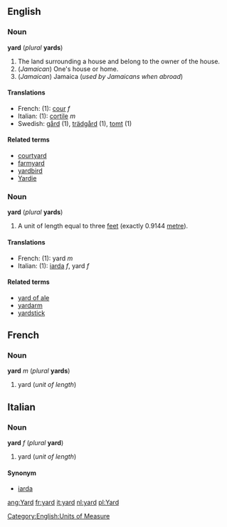 ==English==
=== Noun ===
'''yard''' (''plural'' '''yards''')

# The land surrounding a house and belong to the owner of the house.
# (''Jamaican'') One's house or home.
# (''Jamaican'') Jamaica (''used by Jamaicans when abroad'')

==== Translations ====
*French: (1): [[cour]] ''f''
*Italian: (1): [[cortile]] ''m''
*Swedish: [[gård]] (1), [[trädgård]] (1), [[tomt]] (1)

====Related terms====
*[[courtyard]]
*[[farmyard]]
*[[yardbird]]
*[[Yardie]]

===Noun===
'''yard''' (''plural'' '''yards''')
# A unit of length equal to three [[feet]] (exactly 0.9144 [[metre]]).

==== Translations ====
*French: (1): yard ''m''
*Italian: (1): [[iarda]] ''f'', yard ''f''

====Related terms====
*[[yard of ale]]
*[[yardarm]]
*[[yardstick]]

==French==
===Noun===
'''yard''' ''m'' (''plural'' '''yards''')

#yard (''unit of length'')

==Italian==
===Noun===
'''yard''' ''f'' (''plural'' '''yard''')

#yard (''unit of length'')

====Synonym====
*[[iarda]]

[[Category:English:Units of Measure]]

[[ang:Yard]]
[[fr:yard]]
[[it:yard]]
[[nl:yard]]
[[pl:Yard]]